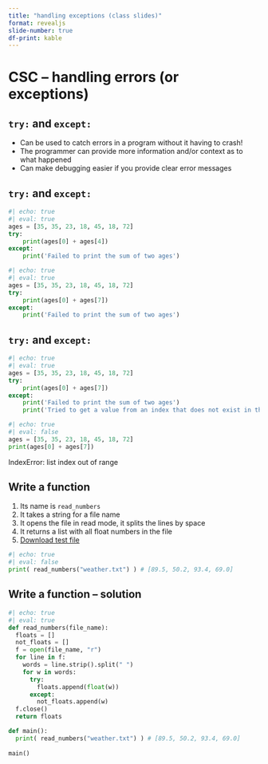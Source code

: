 ```yaml
---
title: "handling exceptions (class slides)"
format: revealjs
slide-number: true
df-print: kable
---
```



# CSC -- handling errors (or exceptions)

## `try:` and `except:`

* Can be used to catch errors in a program without it having to crash!
* The programmer can provide more information and/or context as to what happened
* Can make debugging easier if you provide clear error messages

## `try:` and `except:`

```python
#| echo: true
#| eval: true
ages = [35, 35, 23, 18, 45, 18, 72]
try:
    print(ages[0] + ages[4])
except:
    print('Failed to print the sum of two ages')
```

```python
#| echo: true
#| eval: true
ages = [35, 35, 23, 18, 45, 18, 72]
try:
    print(ages[0] + ages[7])
except:
    print('Failed to print the sum of two ages')
```

## `try:` and `except:`

```python
#| echo: true
#| eval: true
ages = [35, 35, 23, 18, 45, 18, 72]
try:
    print(ages[0] + ages[7])
except:
    print('Failed to print the sum of two ages')
    print('Tried to get a value from an index that does not exist in the list')
```

```python
#| echo: true
#| eval: false
ages = [35, 35, 23, 18, 45, 18, 72]
print(ages[0] + ages[7])
```

IndexError: list index out of range

## Write a function

1. Its name is `read_numbers`
1. It takes a string for a file name
1. It opens the file in read mode, it splits the lines by space
1. It returns a list with all float numbers in the file
1. [Download test file](data/weather.txt)

```python
#| echo: true
#| eval: false
print( read_numbers("weather.txt") ) # [89.5, 50.2, 93.4, 69.0]
```

## Write a function -- solution


```python
#| echo: true
#| eval: true
def read_numbers(file_name):
  floats = []
  not_floats = []
  f = open(file_name, "r")
  for line in f:
    words = line.strip().split(" ")
    for w in words:
      try:
        floats.append(float(w))
      except:
        not_floats.append(w)
  f.close()
  return floats

def main():
  print( read_numbers("weather.txt") ) # [89.5, 50.2, 93.4, 69.0]
  
main()
```


